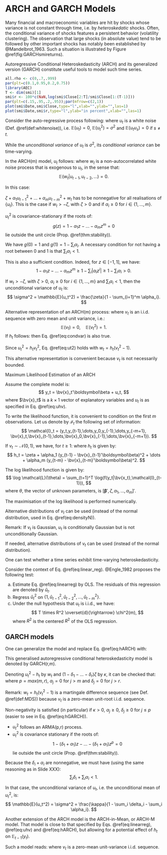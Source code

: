 # ARCH and GARCH Models {#GARCH}

Many financial and macroeconomic variables are hit by shocks whose variance is not constant through time, i.e. by *heteroskedatic* shocks. Often, the conditional variance of shocks features a persistent behavior  (volatility clustering). The observation that large shocks (in absolute value) tend to be followed by other important shocks has notably been established by @Mandelbrot_1963. Such a situation is illustrated by Figure \@ref(fig:GARCHsmireturns).

Autoregressive Conditional Heteroskedasticity (ARCH) and its generalized version (GARCH) constitute useful tools to model such time series.

```r
all.rho <- c(0,.7,.999)
par(plt=c(0.1,0.95,0.2,0.75))
library(AEC)
T <- dim(smi)[1]
smi$r <- 100*c(NaN,log(smi$Close[2:T]/smi$Close[1:(T-1)]))
par(plt=c(.15,.95,.2,.95));par(mfrow=c(2,1))
plot(smi$Date,smi$Close,type="l",xlab="",ylab="",las=1)
plot(smi$Date,smi$r,type="l",ylab="in percent",xlab="",las=1)
```
	


Consider the auto-regressive process following:
	\begin{equation}
	y_t = c + \phi_1 y_{t-1} + \dots + \phi_p y_{t-p} + u_t,(\#eq:linearreg)
	\end{equation}
	where $u_t$ is a white noise (Def. \@ref(def:whitenoise)), i.e. $\mathbb{E}(u_t)=0$, $\mathbb{E}(u_t^2)=\sigma^2$ and $\mathbb{E}(u_t u_s)=0$ if $s \ne t$.

While the *unconditional variance* of $u_t$ is $\sigma^2$, its *conditional variance* can be time-varying. 

In the ARCH(m) model, $u_t$ follows:
	\begin{equation}
	u_t^2 = \zeta + \alpha_1 u_{t-1}^2 + \dots + \alpha_m u_{t-m}^2 + w_t,(\#eq:ut2)
	\end{equation}
	where $w_t$ is a non-autocorrelated white noise process that is exogenous to $u_t$, in the sense that:
	$$
	\mathbb{E}(w_t|u_{t-1},u_{t-2},\dots)=0.
	$$

In this case:
	\begin{equation}
	\mathbb{E}(u_t^2|u_{t-1},u_{t-2},\dots) = \zeta + \alpha_1 u_{t-1}^2 + \dots + \alpha_m u_{t-m}^2.(\#eq:condvar)
	\end{equation}

$\zeta + \alpha_1 u_{t-1}^2 + \dots + \alpha_m u_{t-m}^2 + w_t$ has to be nonnegative for all realisations of $\{u_t\}$. This is the case if $w_t > -\zeta$, with $\zeta>0$ and if $\alpha_i\ge0$ for $i \in \{1,\dots,m\}$.

$u_t^2$ is covariance-stationary if the roots of:
	$$
	g(z)=1 - \alpha_1 z - \dots - \alpha_m z^m = 0
	$$
	lie outside the unit circle (Prop. \@ref(thm:stability)).

We have $g(0)=1$ and $g(1)=1-\sum_i \alpha_i$. A necessary condition for not having a root between 0 and 1 is that $\sum_i \alpha_i<1$.

This is also a sufficient condition. Indeed, for $z \in [-1,1]$, we have:
	$$
	1 - \alpha_1 z - \dots - \alpha_m z^m \ge 1 - \sum_i |\alpha_iz^i| \ge 1 - \sum_i \alpha_i > 0.
	$$

If $w_t > -\zeta$, with $\zeta>0$, $\alpha_i\ge0$ for $i \in \{1,\dots,m\}$ and $\sum_i \alpha_i<1$, then the unconditional variance of $u_t$ is:
	$$
	\sigma^2 = \mathbb{E}(u_t^2) = \frac{\zeta}{1 - \sum_{i=1}^m \alpha_i}.
	$$

Alternative representation of an ARCH(m) process:
	\begin{equation}
	u_t = \sqrt{h_t}v_t,(\#eq:uhv)
	\end{equation}
	where $v_t$ is an i.i.d. sequence with zero mean and unit variance, i.e.:
	$$
	\mathbb{E}(v_t) = 0, \quad \mathbb{E}(v_t^2) = 1.
	$$
If $h_t$ follows:
	\begin{equation}
	h_t = \zeta + \alpha_1 u_{t-1}^2 + \dots + \alpha_m u_{t-m}^2,(\#eq:hARCH)
	\end{equation}
	then Eq. \@ref(eq:condvar) is also true.

Since $u_t^2 = h_t v_t^2$, Eq. \@ref(eq:ut2) holds with $w_t = h_t (v_t^2-1)$.

This alternative representation is convenient because $v_t$ is not necessarily bounded.


Maximum Likelihood Estimation of an ARCH

Assume the complete model is:
	$$
	y_t = \bv{x}_t'\boldsymbol\beta + u_t,
	$$
	where $\bv{x}_t$ is a $k \times 1$ vector of explanatory variables and $u_t$ is as specified in Eq. \@ref(eq:uhv).

To write the likelihood function, it is convenient to condition on the first $m$ observations. Let us denote by $\mathcal{I}_t$ the following set of information:
	$$
	\mathcal{I}_t = (y_t,y_{t-1},\dots,y_0,y_{-1},\dots,y_{-m+1}, \bv{x}_t,\bv{x}_{t-1},\dots,\bv{x}_0,\bv{x}_{-1},\dots,\bv{x}_{-m+1}).
	$$

If $v_t \sim \mathcal{N}(0,1)$, we have, for $t\ge1$:
	\begin{equation}
	f(y_t|\bv{x_t},\mathcal{I}_{t-1}) = \frac{1}{\sqrt{2 \pi h_t}}\exp\left(\frac{-(y_t-\bv{x}_t'\boldsymbol\beta)^2}{2h_t}\right),(\#eq:densityN)
	\end{equation}
	where $h_t$ is given by:
	$$
	h_t = \zeta + \alpha_1 (y_{t-1} - \bv{x}_{t-1}'\boldsymbol\beta)^2 + \dots + \alpha_m (y_{t-m} - \bv{x}_{t-m}'\boldsymbol\beta)^2.
	$$

The log likelihood function is given by:
	$$
	\log \mathcal{L}(\theta) = \sum_{t=1}^T \log(f(y_t|\bv{x_t},\mathcal{I}_{t-1})),
	$$
	where $\theta$, the vector of unknown parameters, is $[\boldsymbol\beta',\zeta,\alpha_1,\dots,\alpha_m]'$.

The maximisation of the log likelihood is performed numerically.

Alternative distributions of  $v_t$ can be used (instead of the normal distribution, used in Eq. \@ref(eq:densityN)).

Remark: If $v_t$ is Gaussian, $u_t$ is conditionally Gaussian but is not unconditionally Gaussian.

If needed, alternative distributions of  $v_t$ can be used (instead of the normal distribution).


<!-- \begin{frame}{} -->
<!-- \begin{footnotesize} -->
<!-- \begin{figure} -->
<!-- 	\caption{Fitted ARCH(3), $\alpha_1 = 0.20$, $\alpha_2 = 0.23$, $\alpha_3 = 0.21$.} -->
<!-- 	\includegraphics[width=\linewidth]{../../figures/Figure_GARCH_smi2.pdf} -->
<!-- 	\begin{tiny} -->
<!-- In the upper plot, the red lines delineate the 95\% confidence band ($\pm2\sqrt{h_t}$). -->
<!-- \end{tiny} -->
<!-- \end{figure} -->
<!-- \end{footnotesize} -->
<!-- \end{frame} -->


One can test whether a time series exhibit time-varying heteroskedasticity.

Consider the context of Eq. \@ref(eq:linear_reg). @Engle_1982 proposes the following test:

a. Estimate Eq. \@ref(eq:linearreg) by OLS. The residuals of this regression are denoted by $\hat{u}_t$.
b. Regress $\hat{u}_t^2$ on $\{1,\hat{u}_{t-1}^2,\hat{u}_{t-2}^2,\dots,\hat{u}_{t-m}^2\}$.
c. Under the null hypothesis that $u_t$ is i.i.d., we have:
		$$
		T \times R^2 \overset{d}{\rightarrow} \chi^2(m),
		$$
		where $R^2$ is the centered $R^2$ of the OLS regression.

## GARCH models

One can generalize the model and replace Eq. \@ref(eq:hARCH) with:
	\begin{eqnarray}
	h_t &=& (1-\delta_1 - \delta_2 - \dots - \delta_r) \zeta + \nonumber \\
	&&\delta_1 h_{t-1} + \delta_2 h_{t-2} + \dots + \delta_r h_{t-r} + \nonumber \\
	&&\alpha_1 u_{t-1}^2 + \dots + \alpha_m u_{t-m}^2. (\#eq:hGARCH)
	\end{eqnarray}

This generalised autoregressive conditional heteroskedasticity model is denoted by GARCH(r,m).

Denoting $u_t^2 - h_t$ by $w_t$ and $(1-\delta_1 - \dots - \delta_r) \zeta$ by $\kappa$, it can be checked that:
	\begin{eqnarray}
	u_t^2 &=& \kappa + (\delta_1 + \alpha_1)u_{t-1}^2 + (\delta_2 + \alpha_2)u_{t-2}^2 + \dots \nonumber \\
	&& + (\delta_p + \alpha_p)u_{t-p}^2 + w_t - \delta_1 w_{t-1} - \dots - \delta_r w_{t-r},
	\end{eqnarray}
	where $p=max(m,r)$, $\alpha_j=0$ for $j>m$ and $\delta_j=0$ for $j>r$.

Remark: $w_t=h_t(v_t^2 - 1)$ is a martingale difference sequence (see Def. \@ref(def:MDS)) because $v_t$ is a zero-mean unit-root i.i.d. sequence.

Non-negativity is satisfied (in particular) if $\kappa>0$, $\alpha_j \ge 0$, $\delta_j \ge 0$ for $j \le p$ (easier to see in Eq. \@ref(eq:hGARCH)).

* $u_t^2$ follows an ARMA(p,r) process.
* $u_t^2$ is covariance stationary if the roots of:
	$$
	1 - (\delta_1 + \alpha_1)z - \dots - (\delta_1 + \alpha_1)z^p = 0
	$$
	lie outside the unit circle (Prop. \@ref(thm:stability)).

Because the $\delta_i + \alpha_i$ are nonnegative, we must have (using the same reasoning as in Slide XXX):
	$$
	\sum_i \delta_i + \sum_i \alpha_i < 1.
	$$

In that case, the unconditional variance of $u_t$, i.e. the unconditional mean of $u_t^2$, is:
	$$
	\mathbb{E}(u_t^2) = \sigma^2 = \frac{\kappa}{1 - \sum_i \delta_i - \sum_i \alpha_i}.
	$$


<!-- \begin{frame}{} -->
<!-- \begin{footnotesize} -->
<!-- \begin{figure} -->
<!-- 	\caption{Simulation of a GARCH(1,1), $\zeta = 1$, $\alpha_1 = 0.45$, $\delta_1 = 0.5$.} -->
<!-- 	\includegraphics[width=\linewidth]{../../figures/Figure_GARCH_illus.pdf} -->

<!-- 	\begin{tiny} -->
<!-- In the upper plot, the red lines delineate the 95\% confidence band ($\pm2\sqrt{h_t}$). -->
<!-- \end{tiny} -->

<!-- \end{figure} -->
<!-- \end{footnotesize} -->
<!-- \end{frame} -->


Another extension of the ARCH model is the ARCH-in-Mean, or ARCH-M model. That model is close to that specified by Eqs. \@ref(eq:linearreg), \@ref(eq:uhv) and \@ref(eq:hARCH), but allowing for a potential effect of $h_t$ on $\mathbb{E}_{t-1}(y_{t})$.

Such a model reads:
	\begin{eqnarray*}
	y_t &=& c + \phi_1 y_{t-1} + \dots + \phi_p y_{t-p} + {\color{blue}\delta h_t}+ u_t \\
	u_t &=& \sqrt{h_t} v_t \\
	h_t &=& \zeta + \alpha_1 u_{t-1}^2 + \dots + \alpha_m u_{t-m}^2,
	\end{eqnarray*}
	where $v_t$ is a zero-mean unit-variance i.i.d. sequence.




